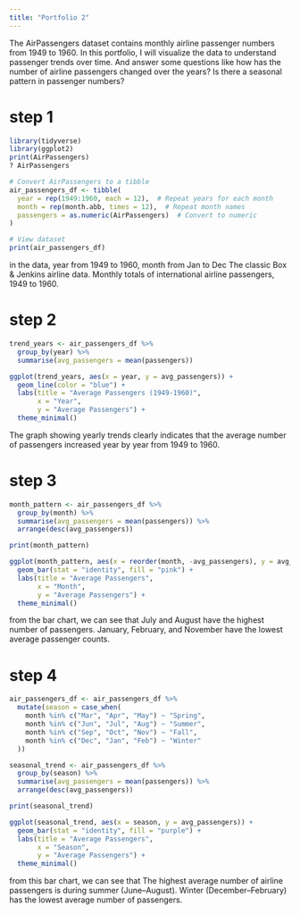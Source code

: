 ```yaml
---
title: "Portfolio 2"
---
```


The AirPassengers dataset contains monthly airline passenger numbers from 1949 to 1960. In this portfolio, I will visualize the data to understand passenger trends over time. And answer some questions like how has the number of airline passengers changed over the years? Is there a seasonal pattern in passenger numbers? 

# step 1
```r

library(tidyverse)
library(ggplot2)
print(AirPassengers)
? AirPassengers

# Convert AirPassengers to a tibble
air_passengers_df <- tibble(
  year = rep(1949:1960, each = 12),  # Repeat years for each month
  month = rep(month.abb, times = 12),  # Repeat month names
  passengers = as.numeric(AirPassengers)  # Convert to numeric
)

# View dataset
print(air_passengers_df)
```

in the data, year from 1949 to 1960, month from Jan to Dec
The classic Box & Jenkins airline data. Monthly totals of international airline passengers, 1949 to 1960.

# step 2
```r
trend_years <- air_passengers_df %>%
  group_by(year) %>%
  summarise(avg_passengers = mean(passengers))

ggplot(trend_years, aes(x = year, y = avg_passengers)) +
  geom_line(color = "blue") +
  labs(title = "Average Passengers (1949-1960)",
       x = "Year",
       y = "Average Passengers") +
  theme_minimal()
```

The graph showing yearly trends clearly indicates that the average number of passengers increased year by year from 1949 to 1960.

# step 3
```r
month_pattern <- air_passengers_df %>%
  group_by(month) %>%
  summarise(avg_passengers = mean(passengers)) %>%
  arrange(desc(avg_passengers))

print(month_pattern)

ggplot(month_pattern, aes(x = reorder(month, -avg_passengers), y = avg_passengers)) +
  geom_bar(stat = "identity", fill = "pink") +
  labs(title = "Average Passengers",
       x = "Month",
       y = "Average Passengers") +
  theme_minimal()
```

from the bar chart, we can see that July and August have the highest number of passengers. January, February, and November have the lowest average passenger counts.

# step 4
```r
air_passengers_df <- air_passengers_df %>%
  mutate(season = case_when(
    month %in% c("Mar", "Apr", "May") ~ "Spring",
    month %in% c("Jun", "Jul", "Aug") ~ "Summer",
    month %in% c("Sep", "Oct", "Nov") ~ "Fall",
    month %in% c("Dec", "Jan", "Feb") ~ "Winter"
  ))

seasonal_trend <- air_passengers_df %>%
  group_by(season) %>%
  summarise(avg_passengers = mean(passengers)) %>%
  arrange(desc(avg_passengers))

print(seasonal_trend)

ggplot(seasonal_trend, aes(x = season, y = avg_passengers)) +
  geom_bar(stat = "identity", fill = "purple") +
  labs(title = "Average Passengers",
       x = "Season",
       y = "Average Passengers") +
  theme_minimal()
```

from this bar chart, we can see that The highest average number of airline passengers is during summer (June–August). Winter (December–February) has the lowest average number of passengers. 
